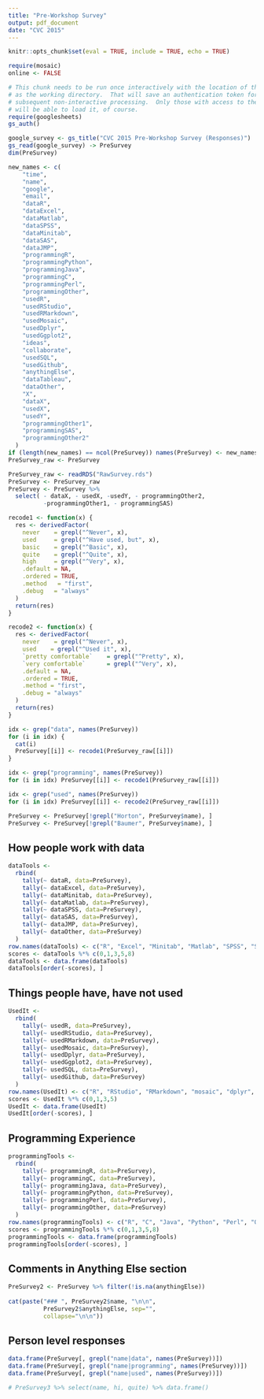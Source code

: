 ```yaml
---
title: "Pre-Workshop Survey"
output: pdf_document
date: "CVC 2015"
---
```




```r

knitr::opts_chunk$set(eval = TRUE, include = TRUE, echo = TRUE)

require(mosaic)
online <- FALSE
```

```r
# This chunk needs to be run once interactively with the location of this file
# as the working directory.  That will save an authentication token for
# subsequent non-interactive processing.  Only those with access to the spreadsheet
# will be able to load it, of course.
require(googlesheets)
gs_auth()
```

```r
google_survey <- gs_title("CVC 2015 Pre-Workshop Survey (Responses)")
gs_read(google_survey) -> PreSurvey
dim(PreSurvey)
```

```r
new_names <- c(
    "time",
    "name",
    "google",
    "email",
    "dataR",
    "dataExcel",
    "dataMatlab",
    "dataSPSS",
    "dataMinitab",
    "dataSAS",
    "dataJMP",
    "programmingR",
    "programmingPython",
    "programmingJava",
    "programmingC",
    "programmingPerl",
    "programmingOther",
    "usedR",
    "usedRStudio",
    "usedRMarkdown",
    "usedMosaic",
    "usedDplyr",
    "usedGgplot2",
    "ideas",
    "collaborate",
    "usedSQL",
    "usedGithub",
    "anythingElse",
    "dataTableau",
    "dataOther",
    "X",
    "dataX",
    "usedX",
    "usedY",
    "programmingOther1",
    "programmingSAS",
    "programmingOther2"
  )
if (length(new_names) == ncol(PreSurvey)) names(PreSurvey) <- new_names
PreSurvey_raw <- PreSurvey
```

```r
PreSurvey_raw <- readRDS("RawSurvey.rds")
PreSurvey <- PreSurvey_raw
PreSurvey <- PreSurvey %>% 
  select( - dataX, - usedX, -usedY, - programmingOther2, 
          -programmingOther1, - programmingSAS) 
```

```r
recode1 <- function(x) {
  res <- derivedFactor(
    never    = grepl("^Never", x),
    used     = grepl("^Have used, but", x),
    basic    = grepl("^Basic", x),
    quite    = grepl("^Quite", x),
    high     = grepl("^Very", x),
    .default = NA,
    .ordered = TRUE,
    .method   = "first",
    .debug   = "always"
  )
  return(res)
}

recode2 <- function(x) {
  res <- derivedFactor(
    never    = grepl("^Never", x),
    used    = grepl("^Used it", x),
    `pretty comfortable`    = grepl("^Pretty", x),
    `very comfortable`      = grepl("^Very", x),
    .default = NA,
    .ordered = TRUE,
    .method = "first",
    .debug = "always"
  )
  return(res)
}

idx <- grep("data", names(PreSurvey)) 
for (i in idx) {
  cat(i)
  PreSurvey[[i]] <- recode1(PreSurvey_raw[[i]])
}

idx <- grep("programming", names(PreSurvey))
for (i in idx) PreSurvey[[i]] <- recode1(PreSurvey_raw[[i]])

idx <- grep("used", names(PreSurvey))
for (i in idx) PreSurvey[[i]] <- recode2(PreSurvey_raw[[i]])

PreSurvey <- PreSurvey[!grepl("Horton", PreSurvey$name), ]
PreSurvey <- PreSurvey[!grepl("Baumer", PreSurvey$name), ]
```

## How people work with data

```r
dataTools <- 
  rbind(
    tally(~ dataR, data=PreSurvey),
    tally(~ dataExcel, data=PreSurvey),
    tally(~ dataMinitab, data=PreSurvey),
    tally(~ dataMatlab, data=PreSurvey),
    tally(~ dataSPSS, data=PreSurvey),
    tally(~ dataSAS, data=PreSurvey),
    tally(~ dataJMP, data=PreSurvey),
    tally(~ dataOther, data=PreSurvey)
  )
row.names(dataTools) <- c("R", "Excel", "Minitab", "Matlab", "SPSS", "SAS", "JMP", "Other")
scores <- dataTools %*% c(0,1,3,5,8)
dataTools <- data.frame(dataTools)
dataTools[order(-scores), ]
```



## Things people have, have not used

```r
UsedIt <- 
  rbind(
    tally(~ usedR, data=PreSurvey),
    tally(~ usedRStudio, data=PreSurvey),
    tally(~ usedRMarkdown, data=PreSurvey),
    tally(~ usedMosaic, data=PreSurvey),
    tally(~ usedDplyr, data=PreSurvey),
    tally(~ usedGgplot2, data=PreSurvey),
    tally(~ usedSQL, data=PreSurvey),
    tally(~ usedGithub, data=PreSurvey)
  )
row.names(UsedIt) <- c("R", "RStudio", "RMarkdown", "mosaic", "dplyr", "ggplot2", "SQL", "Github")
scores <- UsedIt %*% c(0,1,3,5)
UsedIt <- data.frame(UsedIt)
UsedIt[order(-scores), ]
```

## Programming Experience

```r
programmingTools <- 
  rbind(
    tally(~ programmingR, data=PreSurvey),
    tally(~ programmingC, data=PreSurvey),
    tally(~ programmingJava, data=PreSurvey),
    tally(~ programmingPython, data=PreSurvey),
    tally(~ programmingPerl, data=PreSurvey),
    tally(~ programmingOther, data=PreSurvey)
  )
row.names(programmingTools) <- c("R", "C", "Java", "Python", "Perl", "Other")
scores <- programmingTools %*% c(0,1,3,5,8)
programmingTools <- data.frame(programmingTools)
programmingTools[order(-scores), ]
```


## Comments in Anything Else section

```r
PreSurvey2 <- PreSurvey %>% filter(!is.na(anythingElse))
                            
cat(paste("### ", PreSurvey2$name, "\n\n", 
          PreSurvey2$anythingElse, sep="",
          collapse="\n\n"))
```

## Person level responses
```r
data.frame(PreSurvey[, grepl("name|data", names(PreSurvey))])
data.frame(PreSurvey[, grepl("name|programming", names(PreSurvey))]) 
data.frame(PreSurvey[, grepl("name|used", names(PreSurvey))])

# PreSurvey3 %>% select(name, hi, quite) %>% data.frame()
```